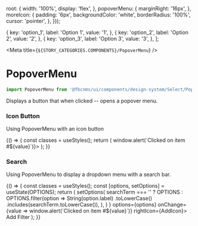 
  root: {
    width: '100%',
    display: 'flex',
  },
  popoverMenu: {
    marginRight: '16px',
  },
  moreIcon: {
    padding: '6px',
    backgroundColor: 'white',
    borderRadius: '100%',
    cursor: 'pointer',
  },
}));

  {
    key: 'option_1',
    label: 'Option 1',
    value: '1',
  },
  {
    key: 'option_2',
    label: 'Option 2',
    value: '2',
  },
  {
    key: 'option_3',
    label: 'Option 3',
    value: '3',
  },
];

<Meta title={`${STORY_CATEGORIES.COMPONENTS}/PopoverMenu`} />

# PopoverMenu

```js
import PopoverMenu from '@fbcnms/ui/components/design-system/Select/PopoverMenu';
```

Displays a button that when clicked -- opens a popover menu.

### Icon Button

Using PopoverMenu with an icon button

<Preview>
  <Story name="Icon Button">
    {() => {
      const classes = useStyles();
      return (
        <PopoverMenu
          className={classes.popoverMenu}
          variant="text"
          options={[
            {
              key: 'option_1',
              label: 'Option 1',
              value: '1',
            },
            {
              key: 'option_2',
              label: 'Option 2',
              value: '2',
            },
          ]}
          onChange={value => window.alert(`Clicked on item #${value}`)}>
          <MoreHorizIcon className={classes.moreIcon} />
        </PopoverMenu>
      );
    }}
  </Story>
</Preview>

### Search

Using PopoverMenu to display a dropdown menu with a search bar.

<Preview>
  <Story name="Popover with search">
    {() => {
      const classes = useStyles();
      const [options, setOptions] = useState(OPTIONS);
      return (
        <PopoverMenu
          onOptionsFetchRequested={searchTerm =>
            setOptions(
              searchTerm === ''
                ? OPTIONS
                : OPTIONS.filter(option =>
                    String(option.label)
                      .toLowerCase()
                      .includes(searchTerm.toLowerCase()),
                  ),
            )
          }
          options={options}
          onChange={value => window.alert(`Clicked on item #${value}`)}
          rightIcon={AddIcon}>
          Add Filter
        </PopoverMenu>
      );
    }}
  </Story>
</Preview>
